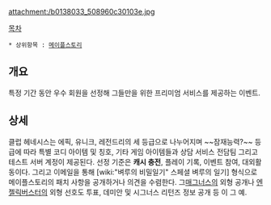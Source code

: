 attachment:/b0138033_508960c30103e.jpg

[[목차]]
 * 상위항목 : [[메이플스토리]]
== 개요 ==
특정 기간 동안 우수 회원을 선정해 그들만을 위한 프리미엄 서비스를 제공하는 이벤트. 
== 상세 ==
클럽 헤네시스는 에픽, 유니크, 레전드리의 세 등급으로 나누어지며 ~~잠재능력?~~ 등급에 따라 특별 코디 아이템 및 칭호, 기타 게임 아이템들과 상담 서비스 전담팀 그리고 테스트 서버 계정이 제공된다. 선정 기준은 '''캐시 충전''', 플레이 기록, 이벤트 참여, 대외활동이다. 그리고 이메일을 통해 [wiki:"벼루의 비밀일기" 스페셜 벼루의 일기] 형식으로  메이플스토리의 패치 사항을 공개하거나 의견을 수렴한다. 그[[매그너스]]의 외형 공개나 [[엔젤릭버스터]]의 외형 선호도 투표, 데미안 및 시그너스 리턴즈 정보 공개 등 이 그 예.
